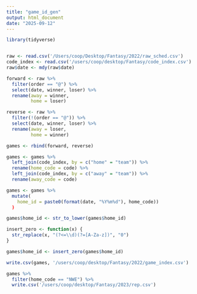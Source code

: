 ```yaml
---
title: "game_id_gen"
output: html_document
date: "2025-09-12"
---
```


```r
library(tidyverse)


raw <- read.csv('/Users/coop/Desktop/Fantasy/2022/raw_sched.csv')
code_index <- read.csv('/users/coop/desktop/Fantasy/code_index.csv')
raw$date <- mdy(raw$date)

```

```r
forward <- raw %>% 
  filter(order == "@") %>% 
  select(date, winner, loser) %>% 
  rename(away = winner,
         home = loser)

reverse <- raw %>% 
  filter(!(order == "@")) %>% 
  select(date, winner, loser) %>% 
  rename(away = loser,
         home = winner)

games <- rbind(forward, reverse)

```

```r
games <- games %>% 
  left_join(code_index, by = c("home" = "team")) %>% 
  rename(home_code = code) %>% 
  left_join(code_index, by = c("away" = "team")) %>% 
  rename(away_code = code)


```

```r
games <- games %>% 
  mutate(
    home_id = paste0(format(date, "%Y%m%d"), home_code))
  )

games$home_id <- str_to_lower(games$home_id)

insert_zero <- function(x) {
  str_replace(x, "(?<=\\d)(?=[A-Za-z])", "0")
}

games$home_id <- insert_zero(games$home_id)
```

```r

write.csv(games, '/users/coop/desktop/Fantasy/2022/game_index.csv')

```

```r

games %>% 
  filter(home_code == "NWE") %>% 
  write.csv('/users/coop/desktop/Fantasy/2023/rep.csv')

```

